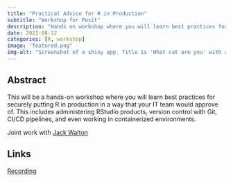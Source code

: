```yaml
---
title: "Practical Advice for R in Production"
subtitle: "Workshop for Posit"
description: "Hands on workshop where you will learn best practices for securely putting R in production."
date: 2021-08-12
categories: [R, workshop]
image: "featured.png"
img-alt: "Screenshot of a shiny app. Title is 'What cat are you' with a cute white fluffy cat."
---
```


## Abstract

This will be a hands-on workshop where you will learn best practices for securely putting R in production in a way that your IT team would approve of. This includes administering RStudio products, version control with Git, CI/CD pipelines, and even working in containerized environments.

Joint work with [Jack Walton](https://uk.linkedin.com/in/jwalton93)

## Links

[Recording](https://posit.co/resources/videos/practical-advice-for-r-in-production-2-how/)
